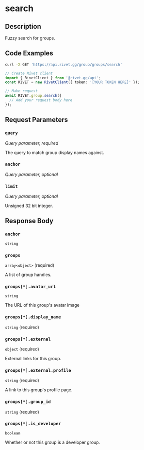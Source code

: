 
# search

## Description

Fuzzy search for groups.

## Code Examples

<CodeGroup title='Request' tag='GET' label='https://api.rivet.gg/group/groups/search'>

```bash {{ "title": "cURL" }}
curl -X GET 'https://api.rivet.gg/group/groups/search'
```

```ts
// Create Rivet client
import { RivetClient } from '@rivet-gg/api';
const RIVET = new RivetClient({ token: '[YOUR TOKEN HERE]' });

// Make request
await RIVET.group.search({
  // Add your request body here
});
```

</CodeGroup>

## Request Parameters

### `query`

_Query parameter, required_

The query to match group display names against.

### `anchor`

_Query parameter, optional_

### `limit`

_Query parameter, optional_

Unsigned 32 bit integer.

## Response Body

### `anchor`

`string`

### `groups`

`array<object>` (required)

A list of group handles.

### `groups[*].avatar_url`

`string`

The URL of this group's avatar image

### `groups[*].display_name`

`string` (required)

### `groups[*].external`

`object` (required)

External links for this group.

### `groups[*].external.profile`

`string` (required)

A link to this group's profile page.

### `groups[*].group_id`

`string` (required)

### `groups[*].is_developer`

`boolean`

Whether or not this group is a developer group.
